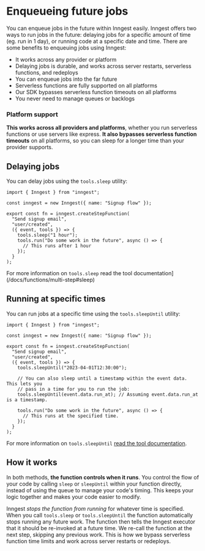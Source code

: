 # Enqueueing future jobs

You can enqueue jobs in the future within Inngest easily.  Inngest offers two ways to run jobs in the future:  delaying jobs for a specific amount of time (eg. run in 1 day), or running code at a specific date and time.  There are some benefits to enqueuing jobs using Inngest:

- It works across any provider or platform
- Delaying jobs is durable, and works across server restarts, serverless functions, and redeploys
- You can enqueue jobs into the far future
- Serverless functions are fully supported on all platforms
- Our SDK bypasses serverless function timeouts on all platforms
- You never need to manage queues or backlogs

### Platform support

**This works across all providers and platforms**, whether you run serverless functions or use servers like express.  **It also bypasses serverless function timeouts** on all platforms, so you can sleep for a longer time than your provider supports.

## Delaying jobs

You can delay jobs using the `tools.sleep` utility:

```tsx
import { Inngest } from "inngest";

const inngest = new Inngest({ name: "Signup flow" });

export const fn = inngest.createStepFunction(
  "Send signup email",
  "user/created",
  ({ event, tools }) => {
    tools.sleep("1 hour");
    tools.run("Do some work in the future", async () => {
      // This runs after 1 hour
    });
  }
);
```

For more information on `tools.sleep` read the tool documentation](/docs/functions/multi-step#sleep)


## Running at specific times

You can run jobs at a specific time using the `tools.sleepUntil` utility:

```tsx
import { Inngest } from "inngest";

const inngest = new Inngest({ name: "Signup flow" });

export const fn = inngest.createStepFunction(
  "Send signup email",
  "user/created",
  ({ event, tools }) => {
    tools.sleepUntil("2023-04-01T12:30:00");

    // You can also sleep until a timestamp within the event data.  This lets you
    // pass in a time for you to run the job:
    tools.sleepUntil(event.data.run_at); // Assuming event.data.run_at is a timestamp.

    tools.run("Do some work in the future", async () => {
      // This runs at the specified time.
    });
  }
);
```

For more information on `tools.sleepUntil` [read the tool documentation](/docs/functions/multi-step#sleep-until).

## How it works

In both methods, **the function controls when it runs**.  You control the flow of your code by calling `sleep` or `sleepUntil` within your function directly,
instead of using the queue to manage your code's timing.  This keeps your logic together and makes your code easier to modify.

Inngest *stops the function from running* for whatever time is specified.  When you call `tools.sleep` or `tools.sleepUntil` the function automatically stops running any future work. The function then tells the Inngest executor that it should be re-invoked at a future time.  We re-call the function at the next step, skipping any previous work.  This is how we bypass serverless function time limits and work across server restarts or redeploys.
